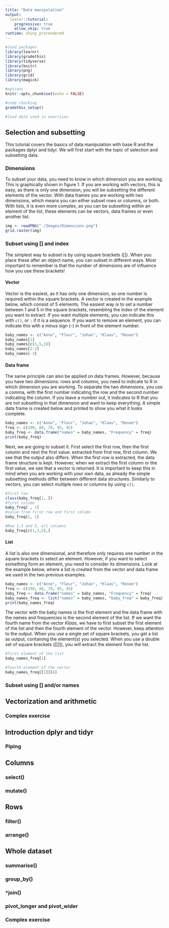 ```yaml
---
title: "Data manipulation"
output: 
  learnr::tutorial:
    progressive: true
    allow_skip: true
runtime: shiny_prerendered
---
```


```r
#load packages
library(learnr)
library(gradethis)
library(tidyverse)
library(knitr)
library(png)
library(grid)
library(magick)

#options
knitr::opts_chunk$set(echo = FALSE)

#code checking
gradethis_setup()

#load data used in exercises

```

## Selection and subsetting

This tutorial covers the basics of data manipulation with base R and the packages dplyr and tidyr. We will first start with the topic of selection and subsetting data. 

### Dimensions

To subset your data, you need to know in which dimension you are working. This is graphically shown in figure 1. If you are working with vectors, this is easy, as there is only one dimension, you will be subsetting the different elements of the vector. With data frames you are working with two dimensions, which means you can either subset rows or columns, or both. With lists, it is even more complex, as you can be subsetting within an element of the list, these elements can be vectors, data frames or even another list. 

```r
img <- readPNG("./Images/Dimensions.png")
grid.raster(img)
```

### Subset using [] and index

The simplest way to subset is by using square brackets ([]). When you place these after an object name, you can subset in different ways. Most important to remember is that the number of dimensions are of influence how you use these brackets! 

#### Vector

Vector is the easiest, as it has only one dimension, so one number is required within the square brackets. A vector is created in the example below, which consist of 5 elements. The easiest way is to set a number between 1 and 5 in the square brackets, resembling the index of the element you want to extract. If you want multiple elements, you can indicate this with `c()`, or `:` if it is a sequence. If you want to remove an element, you can indicate this with a minus sign (-) in front of the element number. 

```r
baby_names <- c("Anne", "Fleur", "Johan", "Klaas", "Renee")
baby_names[1]
baby_names[c(1,5,3)]
baby_names[1:3]
baby_names[-3]
```

#### Data frame

The same principle can also be applied on data frames. However, because you have two dimensions: rows and columns, you need to indicate to R in which dimension you are working. To separate the two dimensions, you use a comma, with the first number indicating the row and the second number indicating the column. If you leave a number out, it indicates to R that you are not subsetting in that dimension and want to keep everything. A simple data frame is created below and printed to show you what it looks complete. 

```r
baby_names <- c("Anne", "Fleur", "Johan", "Klaas", "Renee")
freq <- c(100, 88, 78, 95, 45)
baby_freq <- data.frame("names" = baby_names, "Frequency" = freq)
print(baby_freq)
```

Next, we are going to subset it. First select the first row, then the first column and next the first value: extracted from first row, first column. We see that the output also differs. When the first row is extracted, the data frame structure is kept. However, when we extract the first column or the first value, we see that a vector is returned. It is important to keep this in mind when you are working  with your own data, as already the simple subsetting methods differ between different data structures. Similarly to vectors, you can select multiple rows or columns by using `c()`.  

```r
#first row
class(baby_freq[1, ])
#first column
baby_freq[ , 1]
#value from first row and first column
baby_freq[1, 1]

#Row 1,3 and 5, all columns
baby_freq[c(1,3,5),]
```

#### List

A list is also one dimensional, and therefore only requires one number in the square brackets to select an element. However, if you want to select something form an element, you need to consider its dimensions. Look at the example below, where a list is created from the vector and data frame we used in the two previous examples. 

```r
baby_names <- c("Anne", "Fleur", "Johan", "Klaas", "Renee")
freq <- c(100, 88, 78, 95, 45)
baby_freq <- data.frame("names" = baby_names, "Frequency" = freq)
baby_names_freq <- list("names" = baby_names, "baby_freq" = baby_freq)
print(baby_names_freq)
```

The vector with the baby names is the first element and the data frame with the names and frequencies is the second element of the list. If we want the fourth name from the vector *Klaas*, we have to first subset the first element of the list and then the fourth element of the vector. However, keep attention to the output. When you use a single set of square brackets, you get a list as output, containing the element(s) you selected. When you use a double set of square brackets ([[]]), you will extract the element from the list. 

```r
#first element of the list
baby_names_freq[1]

#fourth element of the vector
baby_names_freq[[1]][4]

```


### Subset using [] and/or names



## Vectorization and arithmetic



### Complex exercise



## Introduction dplyr and tidyr



### Piping


## Columns

### select()

### mutate()

## Rows

### filter()

### arrange()

## Whole dataset

### summarise()

### group_by()

### *join()

### pivot_longer and pivot_wider

### Complex exercise


